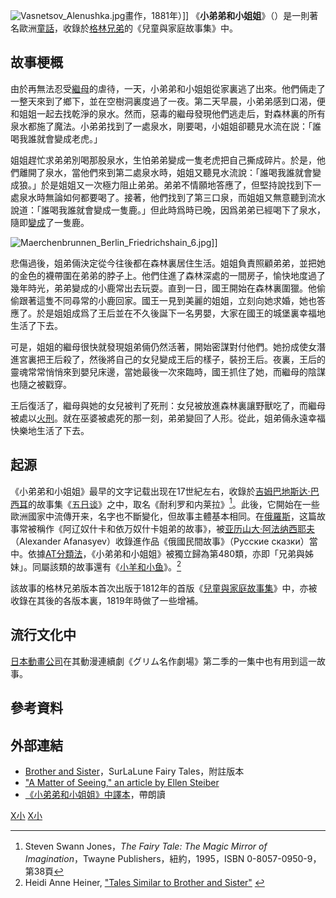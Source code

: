 [[File:Vasnetsov_Alenushka.jpg|thumb]]畫作，1881年）]]
《'''小弟弟和小姐姐'''》（{{lang-de|''Brüderchen und Schwesterchen''}}）是一則著名歐洲[[童話|童話]]，收錄於[[格林兄弟|格林兄弟]]的《兒童與家庭故事集》中。

== 故事梗概 ==
由於再無法忍受[[繼母|繼母]]的虐待，一天，小弟弟和小姐姐從家裏逃了出來。他們倆走了一整天來到了鄉下，並在空樹洞裏度過了一夜。第二天早晨，小弟弟感到口渴，便和姐姐一起去找乾淨的泉水。然而，惡毒的繼母發現他們逃走后，對森林裏的所有泉水都施了魔法。小弟弟找到了一處泉水，剛要喝，小姐姐卻聽見水流在説：「誰喝我誰就會變成老虎。」

姐姐趕忙求弟弟別喝那股泉水，生怕弟弟變成一隻老虎把自己撕成碎片。於是，他們離開了泉水，當他們來到第二處泉水時，姐姐又聽見水流說：「誰喝我誰就會變成狼。」於是姐姐又一次極力阻止弟弟。弟弟不情願地答應了，但堅持說找到下一處泉水時無論如何都要喝了。接著，他們找到了第三口泉，而姐姐又無意聽到流水說道：「誰喝我誰就會變成一隻鹿。」但此時爲時已晚，因爲弟弟已經喝下了泉水，隨即[[变身|變成]]了一隻鹿。

[[File:Maerchenbrunnen_Berlin_Friedrichshain_6.jpg|thumb]]]] 

悲傷過後，姐弟倆決定從今往後都在森林裏居住生活。姐姐負責照顧弟弟，並把她的金色的襪帶圍在弟弟的脖子上。他們住進了森林深處的一間房子，愉快地度過了幾年時光，弟弟變成的小鹿常出去玩耍。直到一日，國王開始在森林裏圍獵。他偷偷跟著這隻不同尋常的小鹿回家。國王一見到美麗的姐姐，立刻向她求婚，她也答應了。於是姐姐成爲了王后並在不久後誕下一名男嬰，大家在國王的城堡裏幸福地生活了下去。

可是，姐姐的繼母很快就發現姐弟倆仍然活著，開始密謀對付他們。她扮成使女潛進宮裏把王后殺了，然後將自己的女兒變成王后的樣子，裝扮王后。夜裏，王后的靈魂常常悄悄來到嬰兒床邊，當她最後一次來臨時，國王抓住了她，而繼母的陰謀也隨之被戳穿。

王后復活了，繼母與她的女兒被判了死刑：女兒被放進森林裏讓野獸吃了，而繼母被處以[[火刑|火刑]]。就在巫婆被處死的那一刻，弟弟變回了人形。從此，姐弟倆永遠幸福快樂地生活了下去。

== 起源 ==
《小弟弟和小姐姐》最早的文字记载出现在17世紀左右，收錄於[[吉姆巴地斯达·巴西耳|吉姆巴地斯达·巴西耳]]的故事集《[[五日谈|五日谈]]》之中，取名《耐利罗和内莱拉》<ref>Steven Swann Jones，''The Fairy Tale: The Magic Mirror of Imagination''，Twayne Publishers，紐約，1995，ISBN 0-8057-0950-9，第38頁</ref>。此後，它開始在一些歐洲國家中流傳开来，名字也不斷變化，但故事主體基本相同。在[[俄羅斯|俄羅斯]]，这篇故事常被稱作《阿辽奴什卡和依万奴什卡姐弟的故事》，被[[亚历山大·阿法纳西耶夫|亚历山大·阿法纳西耶夫]]（Alexander Afanasyev）收錄進作品《俄國民間故事》（Русские сказки）當中。依據[[阿爾奈-湯普森分類法|AT分類法]]，《小弟弟和小姐姐》被獨立歸為第480類，亦即「兄弟與姊妹」。同屬該類的故事還有《[[小羊和小鱼|小羊和小鱼]]》。<ref>Heidi Anne Heiner, [http://www.surlalunefairytales.com/brothersister/other.html "Tales Similar to Brother and Sister"] {{Wayback|url=http://www.surlalunefairytales.com/brothersister/other.html |date=20071114213200 }}</ref>

該故事的格林兄弟版本首次出版于1812年的首版《[[兒童與家庭故事集|兒童與家庭故事集]]》中，亦被收錄在其後的各版本裏，1819年時做了一些增補。

== 流行文化中 ==
[[日本動畫公司|日本動畫公司]]在其動漫連續劇《グリム名作劇場》第二季的一集中也有用到這一故事。

== 參考資料 ==
{{Translation/Ref|en|Brother and Sister}}
<div class="references-small"><references /></div>

== 外部連結 ==
{{commons|Category:Brother and Sister (fairy tale)|小弟弟和小姐姐}}
{{wikisource|:de:Brüderchen und Schwesterchen|小弟弟和小姐姐}}
* [https://web.archive.org/web/20071215062138/http://www.surlalunefairytales.com/brothersister/index.html Brother and Sister]，SurLaLune Fairy Tales，附註版本
* [https://web.archive.org/web/20061111100119/http://www.endicott-studio.com/rdrm/forbrsis.html "A Matter of Seeing," an article by Ellen Steiber]
* [https://web.archive.org/web/20100203025600/http://tingbook.com/Player/62-61.html 《小弟弟和小姐姐》中譯本]，帶朗讀

{{格林兄弟}}

[[Category:格林童話|X小]]
[[Category:变身|X小]]